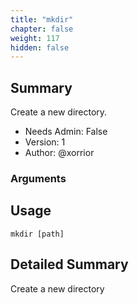 ```yaml
---
title: "mkdir"
chapter: false
weight: 117
hidden: false
---
```


## Summary
Create a new directory.
  
- Needs Admin: False  
- Version: 1  
- Author: @xorrior  

### Arguments

## Usage

```
mkdir [path]
```


## Detailed Summary

Create a new directory